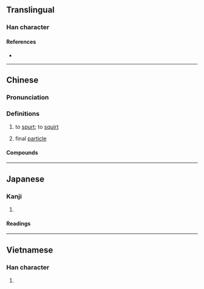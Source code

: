 {{also|喞}}
{{character info/new}}
==Translingual==

===Han character===
{{Han char|rn=30|rad=口|as=07|sn=10|four=67020|canj=RAIL|ids=⿰口即}}

====References====
* {{Han ref|kx=0201.121|hdz=10634.140|uh=5527|ud=21799}}

----

==Chinese==
{{rfc|zh}}
{{zh-forms|alt=喞}}

===Pronunciation===
{{zh-pron
|m=jī
|m-s=
|c=zik1,zek1
|c-t=
|g=
|h=pfs=
|j=
|md=
|mn=qz:chiak/xm:chek/qz,xm,zz:chit
|mn_note=chiak/chek - literary; chit - vernacular
|mn-t=
|w=
|x=
|mc=y
|oc=y
|cat=
}}

===Definitions===
{{zh-hanzi}}

# to [[spurt]]; to [[squirt]]
# {{lb|zh|Cantonese}} final [[particle]]

====Compounds====
{{zh-der|哼唧|唧唧|唧噥|唧筒}}

----

==Japanese==

===Kanji===
{{ja-kanji|grade=|rs=口07}}

# {{defn|lang=ja|sort=口07}}

====Readings====
{{ja-readings|goon=[[そく]] (soku), [[しち]] (shichi)|kanon=[[しょく]] (shoku), [[しつ]] (shitsu)|kun=[[かこつ]] (kakotsu)}}

----

==Vietnamese==

===Han character===
{{vi-hantu|[[tức]], [[cơ]]|rs=口07}}

# {{defn|lang=vi}}